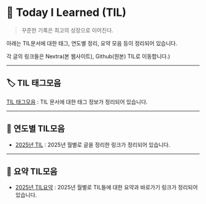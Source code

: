 # 📓 Today I Learned (TIL)

> 꾸준한 기록은 최고의 성장으로 이어진다.

아래는 TIL문서에 대한 태그, 연도별 정리, 요약 모음 등이 정리되어 있습니다.

각 글의 링크들은 Nextra(본 웹사이트), Github(원본) TIL로 이동합니다.)

---
## 🏷️ TIL 태그모음
[TIL 태그모음](/til/tags)
: TIL 문서에 대한 태그 정보가 정리되어 있습니다.

---
## 📅 연도별 TIL모음
- [2025년 TIL](/til/til-2025)
: 2025년 월별로 글을 정리한 링크가 정리되어 있습니다.


---
## 📑 요약 TIL모음
- [2025년 TIL요약](/til/summaries/2025-summaries)
: 2025년 월별로 TIL들에 대한 요약과 바로가기 링크가 정리되어 있습니다.

